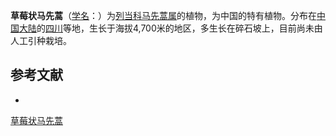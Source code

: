 {{Speciesbox
| name = 草莓状马先蒿
| status = 
| status_system = 
| image =
| genus = Pedicularis
| species = fragarioides
| authority = Tsoong
}}

'''草莓状马先蒿'''（[[学名|学名]]：{{lang|la|''Pedicularis fragarioides''}}）为[[列当科|列当科]][[马先蒿属|马先蒿属]]的植物，为中国的特有植物。分布在[[中国大陆|中国大陆]]的[[四川|四川]]等地，生长于海拔4,700米的地区，多生长在碎石坡上，目前尚未由人工引种栽培。

== 参考文献 ==
<div class="references-small">
* {{cite web| url =http://www.bioinfo.cn/db05/KmzwSpecies.php?action=view&id=21173| title =草莓状马先蒿| work =《中国高等植物数据库全库》| publisher =中国科学院微生物研究所| author =昆明植物研究所| accessdate =2009-02-25| deadurl =yes| archiveurl =https://web.archive.org/web/20160305045041/http://www.bioinfo.cn/db05/KmzwSpecies.php?action=view&id=21173| archivedate =2016-03-05}}
</div>
{{Taxonbar|from=Q15231014}}

[[Category:马先蒿属|草莓状马先蒿]]


{{植物小作品}}